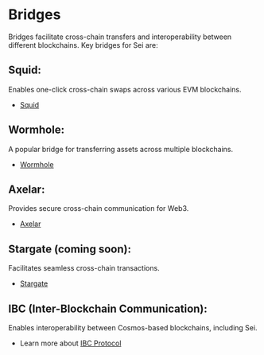 # Bridges

Bridges facilitate cross-chain transfers and interoperability between different blockchains. Key bridges for Sei are:

## **Squid**:
Enables one-click cross-chain swaps across various EVM blockchains.
   - [Squid](https://app.squidrouter.com)

## **Wormhole**:
A popular bridge for transferring assets across multiple blockchains.
   - [Wormhole](https://wormholenetwork.com/)

## **Axelar**:
Provides secure cross-chain communication for Web3.
   - [Axelar](https://axelar.network)

## **Stargate (coming soon)**:
Facilitates seamless cross-chain transactions.
   - [Stargate](https://stargate.finance)

## **IBC (Inter-Blockchain Communication)**:
Enables interoperability between Cosmos-based blockchains, including Sei.
   - Learn more about [IBC Protocol](/dev-tutorials/ibc-protocol)
